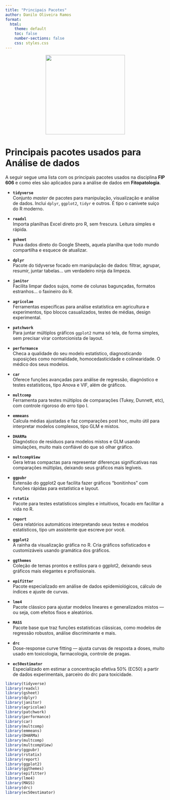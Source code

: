 ```yaml
---
title: "Principais Pacotes"
author: Danilo Oliveira Ramos
format: 
  html:
    theme: default
    toc: false
    number-sections: false
    css: styles.css
---
```


<div style="text-align: center;">
  <img src="images/logo_r.png" width="250">
</div>

# Principais pacotes usados para Análise de dados

A seguir segue uma lista com os principais pacotes usados na disciplina **FIP 606** e como eles são aplicados para a análise de dados em **Fitopatologia**.

-   **`tidyverse`**\
    Conjunto *master* de pacotes para manipulação, visualização e análise de dados. Inclui `dplyr`, `ggplot2`, `tidyr` e outros. É tipo o canivete suíço do R moderno.

-   **`readxl`**\
    Importa planilhas Excel direto pro R, sem frescura. Leitura simples e rápida.

-   **`gsheet`**\
    Puxa dados direto do Google Sheets, aquela planilha que todo mundo compartilha e esquece de atualizar.

-   **`dplyr`**\
    Pacote do tidyverse focado em manipulação de dados: filtrar, agrupar, resumir, juntar tabelas... um verdadeiro ninja da limpeza.

-   **`janitor`**\
    Facilita limpar dados sujos, nome de colunas bagunçadas, formatos estranhos... o faxineiro do R.

-   **`agricolae`**\
    Ferramentas específicas para análise estatística em agricultura e experimentos, tipo blocos casualizados, testes de médias, design experimental.

-   **`patchwork`**\
    Para juntar múltiplos gráficos `ggplot2` numa só tela, de forma simples, sem precisar virar contorcionista de layout.

-   **`performance`**\
    Checa a qualidade do seu modelo estatístico, diagnosticando suposições como normalidade, homocedasticidade e colinearidade. O médico dos seus modelos.

-   **`car`**\
    Oferece funções avançadas para análise de regressão, diagnóstico e testes estatísticos, tipo Anova e VIF, além de gráficos.

-   **`multcomp`**\
    Ferramenta para testes múltiplos de comparações (Tukey, Dunnett, etc), com controle rigoroso do erro tipo I.

-   **`emmeans`**\
    Calcula médias ajustadas e faz comparações post hoc, muito útil para interpretar modelos complexos, tipo GLM e mistos.

-   **`DHARMa`**\
    Diagnóstico de resíduos para modelos mistos e GLM usando simulações, muito mais confiável do que só olhar gráfico.

-   **`multcompView`**\
    Gera letras compactas para representar diferenças significativas nas comparações múltiplas, deixando seus gráficos mais legíveis.

-   **`ggpubr`**\
    Extensão do ggplot2 que facilita fazer gráficos “bonitinhos” com funções rápidas para estatística e layout.

-   **`rstatix`**\
    Pacote para testes estatísticos simples e intuitivos, focado em facilitar a vida no R.

-   **`report`**\
    Gera relatórios automáticos interpretando seus testes e modelos estatísticos, tipo um assistente que escreve por você.

-   **`ggplot2`**\
    A rainha da visualização gráfica no R. Cria gráficos sofisticados e customizáveis usando gramática dos gráficos.

-   **`ggthemes`**\
    Coleção de temas prontos e estilos para o ggplot2, deixando seus gráficos mais elegantes e profissionais.

-   **`epifitter`**\
    Pacote especializado em análise de dados epidemiológicos, cálculo de índices e ajuste de curvas.

-   **`lme4`**\
    Pacote clássico para ajustar modelos lineares e generalizados mistos — ou seja, com efeitos fixos e aleatórios.

-   **`MASS`**\
    Pacote base que traz funções estatísticas clássicas, como modelos de regressão robustos, análise discriminante e mais.

-   **`drc`**\
    Dose-response curve fitting — ajusta curvas de resposta a doses, muito usado em toxicologia, farmacologia, controle de pragas.

-   **`ec50estimator`**\
    Especializado em estimar a concentração efetiva 50% (EC50) a partir de dados experimentais, parceiro do drc para toxicidade.

```r
library(tidyverse)
library(readxl)
library(gsheet)
library(dplyr)
library(janitor)
library(agricolae)
library(patchwork)
library(performance)
library(car)
library(multcomp)
library(emmeans)
library(DHARMa)
library(multcomp)
library(multcompView)
library(ggpubr)
library(rstatix)
library(report)
library(ggplot2)
library(ggthemes)
library(epifitter)
library(lme4)
library(MASS)
library(drc)
library(ec50estimator)
```

